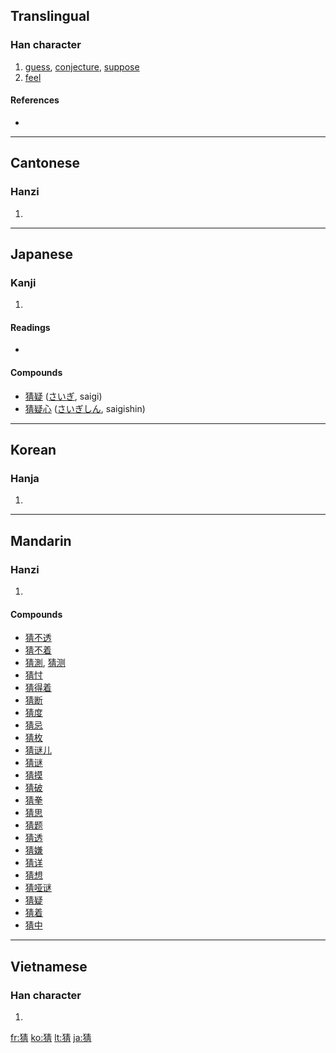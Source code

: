 ==Translingual==

===Han character===
{{Han char|rn=94|rad=犬|as=08|sn=11|four=4522<sub>7</sub>|canj=大竹手一月 (KHQMB)}}

# [[guess]], [[conjecture]], [[suppose]]
# [[feel]]

====References====
* {{Han ref|kx=0714.010|dkj=20499|dj=1125.200|hdz=21351.070|uh=731C|ud=29468|bh=B271|bd=45681}}

----

==Cantonese==

===Hanzi===
{{yue-hanzi|jyut=|y=chaai1}}

# {{defn|Cantonese}}

----

==Japanese==

===Kanji===
{{ja-kanji|grade=|rs=犬08}}

# {{defn|Japanese}}

====Readings====
* {{ja-readings|on=[[さい]] (sai)|kun=[[ねたむ]] (netamu)}}

====Compounds====
* [[猜疑]] ([[さいぎ]], saigi)
* [[猜疑心]] ([[さいぎしん]], saigishin)

----

==Korean==

===Hanja===
{{ko-hanja|hangeul=시|eumhun=|rv=si|mr=si|y=si}}

# {{defn|Korean}}

----

==Mandarin==

===Hanzi===
{{cmn-hanzi|pin=[[cāi]] ([[cai1]])|wg=ts'ai<sup>1</sup>}}

# {{defn|Mandarin}}

====Compounds====
* [[猜不透]]
* [[猜不着]]
* [[猜測]], [[猜测]]
* [[猜忖]]
* [[猜得着]]
* [[猜断]]
* [[猜度]]
* [[猜忌]]
* [[猜枚]]
* [[猜谜儿]]
* [[猜谜]]
* [[猜摸]]
* [[猜破]]
* [[猜拳]]
* [[猜思]]
* [[猜题]]
* [[猜透]]
* [[猜嫌]]
* [[猜详]]
* [[猜想]]
* [[猜哑谜]]
* [[猜疑]]
* [[猜着]]
* [[猜中]]

----

==Vietnamese==

===Han character===
{{vi-hantu|[[sai]], [[xai]]}}

# {{defn|Vietnamese}}

[[fr:猜]]
[[ko:猜]]
[[lt:猜]]
[[ja:猜]]
